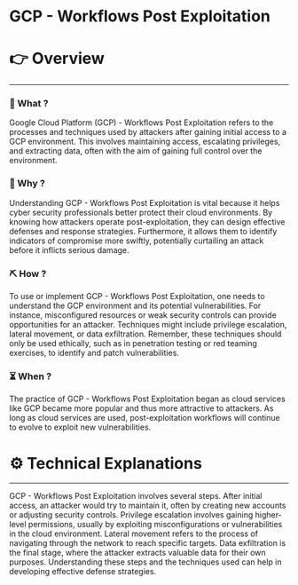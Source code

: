 # GCP - Workflows Post Exploitation


# 👉 Overview

---

### 👀 What ?

Google Cloud Platform (GCP) - Workflows Post Exploitation refers to the processes and techniques used by attackers after gaining initial access to a GCP environment. This involves maintaining access, escalating privileges, and extracting data, often with the aim of gaining full control over the environment.


### 🧐 Why ?

Understanding GCP - Workflows Post Exploitation is vital because it helps cyber security professionals better protect their cloud environments. By knowing how attackers operate post-exploitation, they can design effective defenses and response strategies. Furthermore, it allows them to identify indicators of compromise more swiftly, potentially curtailing an attack before it inflicts serious damage.


### ⛏️ How ?

To use or implement GCP - Workflows Post Exploitation, one needs to understand the GCP environment and its potential vulnerabilities. For instance, misconfigured resources or weak security controls can provide opportunities for an attacker. Techniques might include privilege escalation, lateral movement, or data exfiltration. Remember, these techniques should only be used ethically, such as in penetration testing or red teaming exercises, to identify and patch vulnerabilities.


### ⏳ When ?

The practice of GCP - Workflows Post Exploitation began as cloud services like GCP became more popular and thus more attractive to attackers. As long as cloud services are used, post-exploitation workflows will continue to evolve to exploit new vulnerabilities.


# ⚙️ Technical Explanations

---

GCP - Workflows Post Exploitation involves several steps. After initial access, an attacker would try to maintain it, often by creating new accounts or adjusting security controls. Privilege escalation involves gaining higher-level permissions, usually by exploiting misconfigurations or vulnerabilities in the cloud environment. Lateral movement refers to the process of navigating through the network to reach specific targets. Data exfiltration is the final stage, where the attacker extracts valuable data for their own purposes. Understanding these steps and the techniques used can help in developing effective defense strategies.
